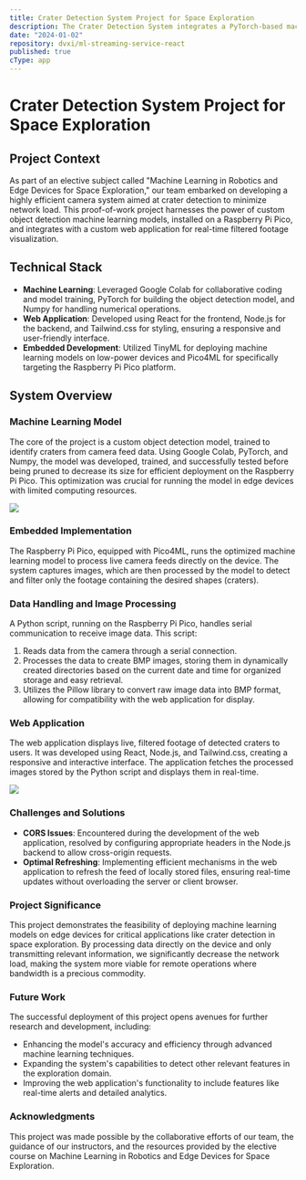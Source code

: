 ```yaml
---
title: Crater Detection System Project for Space Exploration
description: The Crater Detection System integrates a PyTorch-based machine learning model on a Raspberry Pi Pico for efficient crater detection, significantly reducing network load for space exploration. Coupled with a dynamic React web application, it showcases real-time, filtered footage of detected craters, demonstrating cutting-edge applications of machine learning in edge devices.
date: "2024-01-02"
repository: dvxi/ml-streaming-service-react
published: true
cType: app
---
```


# Crater Detection System Project for Space Exploration

## Project Context

As part of an elective subject called "Machine Learning in Robotics and Edge Devices for Space Exploration," our team embarked on developing a highly efficient camera system aimed at crater detection to minimize network load. This proof-of-work project harnesses the power of custom object detection machine learning models, installed on a Raspberry Pi Pico, and integrates with a custom web application for real-time filtered footage visualization.

## Technical Stack

- **Machine Learning**: Leveraged Google Colab for collaborative coding and model training, PyTorch for building the object detection model, and Numpy for handling numerical operations.
- **Web Application**: Developed using React for the frontend, Node.js for the backend, and Tailwind.css for styling, ensuring a responsive and user-friendly interface.
- **Embedded Development**: Utilized TinyML for deploying machine learning models on low-power devices and Pico4ML for specifically targeting the Raspberry Pi Pico platform.

## System Overview

### Machine Learning Model

The core of the project is a custom object detection model, trained to identify craters from camera feed data. Using Google Colab, PyTorch, and Numpy, the model was developed, trained, and successfully tested before being pruned to decrease its size for efficient deployment on the Raspberry Pi Pico. This optimization was crucial for running the model in edge devices with limited computing resources.

[![](/ml-1.png)](https://github.com/OmegaCreations/RaspberryPico-ML-for-data-transfer-filtering)

### Embedded Implementation

The Raspberry Pi Pico, equipped with Pico4ML, runs the optimized machine learning model to process live camera feeds directly on the device. The system captures images, which are then processed by the model to detect and filter only the footage containing the desired shapes (craters).

### Data Handling and Image Processing

A Python script, running on the Raspberry Pi Pico, handles serial communication to receive image data. This script:

1. Reads data from the camera through a serial connection.
2. Processes the data to create BMP images, storing them in dynamically created directories based on the current date and time for organized storage and easy retrieval.
3. Utilizes the Pillow library to convert raw image data into BMP format, allowing for compatibility with the web application for display.

### Web Application

The web application displays live, filtered footage of detected craters to users. It was developed using React, Node.js, and Tailwind.css, creating a responsive and interactive interface. The application fetches the processed images stored by the Python script and displays them in real-time.

[![](/ml-2.png)](https://github.com/OmegaCreations/RaspberryPico-ML-for-data-transfer-filtering)

### Challenges and Solutions

- **CORS Issues**: Encountered during the development of the web application, resolved by configuring appropriate headers in the Node.js backend to allow cross-origin requests.
- **Optimal Refreshing**: Implementing efficient mechanisms in the web application to refresh the feed of locally stored files, ensuring real-time updates without overloading the server or client browser.

### Project Significance

This project demonstrates the feasibility of deploying machine learning models on edge devices for critical applications like crater detection in space exploration. By processing data directly on the device and only transmitting relevant information, we significantly decrease the network load, making the system more viable for remote operations where bandwidth is a precious commodity.

### Future Work

The successful deployment of this project opens avenues for further research and development, including:

- Enhancing the model's accuracy and efficiency through advanced machine learning techniques.
- Expanding the system's capabilities to detect other relevant features in the exploration domain.
- Improving the web application's functionality to include features like real-time alerts and detailed analytics.

### Acknowledgments

This project was made possible by the collaborative efforts of our team, the guidance of our instructors, and the resources provided by the elective course on Machine Learning in Robotics and Edge Devices for Space Exploration.